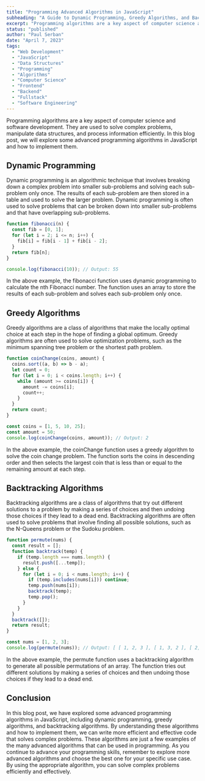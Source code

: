 ```yaml
---
title: "Programming Advanced Algorithms in JavaScript"
subheading: "A Guide to Dynamic Programming, Greedy Algorithms, and Backtracking Algorithms"
excerpt: "Programming algorithms are a key aspect of computer science and software development. They are used to solve complex problems, manipulate data structures, and process information efficiently. In this blog post, we will explore some advanced programming algorithms in JavaScript and how to implement them."
status: "published"
author: "Paul Serban"
date: "April 7, 2023"
tags:
  - "Web Development"
  - "JavaScript"
  - "Data Structures"
  - "Programming"
  - "Algorithms"
  - "Computer Science"
  - "Frontend"
  - "Backend"
  - "Fullstack"
  - "Software Engineering"
---
```


Programming algorithms are a key aspect of computer science and software development. They are used to solve complex problems, manipulate data structures, and process information efficiently. In this blog post, we will explore some advanced programming algorithms in JavaScript and how to implement them.

## Dynamic Programming
Dynamic programming is an algorithmic technique that involves breaking down a complex problem into smaller sub-problems and solving each sub-problem only once. The results of each sub-problem are then stored in a table and used to solve the larger problem. Dynamic programming is often used to solve problems that can be broken down into smaller sub-problems and that have overlapping sub-problems.

```javascript
function fibonacci(n) {
  const fib = [0, 1];
  for (let i = 2; i <= n; i++) {
    fib[i] = fib[i - 1] + fib[i - 2];
  }
  return fib[n];
}

console.log(fibonacci(10)); // Output: 55
```

In the above example, the fibonacci function uses dynamic programming to calculate the nth Fibonacci number. The function uses an array to store the results of each sub-problem and solves each sub-problem only once.

## Greedy Algorithms
Greedy algorithms are a class of algorithms that make the locally optimal choice at each step in the hope of finding a global optimum. Greedy algorithms are often used to solve optimization problems, such as the minimum spanning tree problem or the shortest path problem.

```javascript
function coinChange(coins, amount) {
  coins.sort((a, b) => b - a);
  let count = 0;
  for (let i = 0; i < coins.length; i++) {
    while (amount >= coins[i]) {
      amount -= coins[i];
      count++;
    }
  }
  return count;
}

const coins = [1, 5, 10, 25];
const amount = 50;
console.log(coinChange(coins, amount)); // Output: 2
```


In the above example, the coinChange function uses a greedy algorithm to solve the coin change problem. The function sorts the coins in descending order and then selects the largest coin that is less than or equal to the remaining amount at each step.

## Backtracking Algorithms
Backtracking algorithms are a class of algorithms that try out different solutions to a problem by making a series of choices and then undoing those choices if they lead to a dead end. Backtracking algorithms are often used to solve problems that involve finding all possible solutions, such as the N-Queens problem or the Sudoku problem.

```javascript
function permute(nums) {
  const result = [];
  function backtrack(temp) {
    if (temp.length === nums.length) {
      result.push([...temp]);
    } else {
      for (let i = 0; i < nums.length; i++) {
        if (temp.includes(nums[i])) continue;
        temp.push(nums[i]);
        backtrack(temp);
        temp.pop();
      }
    }
  }
  backtrack([]);
  return result;
}

const nums = [1, 2, 3];
console.log(permute(nums)); // Output: [ [ 1, 2, 3 ], [ 1, 3, 2 ], [ 2, 1, 3 ], [ 2, 3, 1 ], [ 3, 1, 2 ], [ 3, 2, 1 ] ]
```

In the above example, the permute function uses a backtracking algorithm to generate all possible permutations of an array. The function tries out different solutions by making a series of choices and then undoing those choices if they lead to a dead end.

## Conclusion
In this blog post, we have explored some advanced programming algorithms in JavaScript, including dynamic programming, greedy algorithms, and backtracking algorithms. By understanding these algorithms and how to implement them, we can write more efficient and effective code that solves complex problems. These algorithms are just a few examples of the many advanced algorithms that can be used in programming. As you continue to advance your programming skills, remember to explore more advanced algorithms and choose the best one for your specific use case. By using the appropriate algorithm, you can solve complex problems efficiently and effectively.